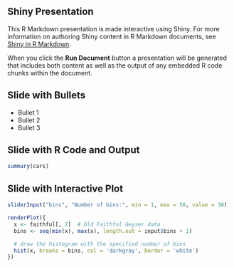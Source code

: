 ## Shiny Presentation

This R Markdown presentation is made interactive using Shiny. For more information on authoring Shiny content in R Markdown documents, see [Shiny in R Markdown](http://rmarkdown.rstudio.com/authoring_shiny.html). 

When you click the **Run Document** button a presentation will be generated that includes both content as well as the output of any embedded R code chunks within the document.

## Slide with Bullets

- Bullet 1
- Bullet 2
- Bullet 3

## Slide with R Code and Output

```r
summary(cars)
```

## Slide with Interactive Plot

```r
sliderInput("bins", "Number of bins:", min = 1, max = 50, value = 30)

renderPlot({
  x <- faithful[, 2]  # Old Faithful Geyser data
  bins <- seq(min(x), max(x), length.out = input$bins + 1)

  # draw the histogram with the specified number of bins
  hist(x, breaks = bins, col = 'darkgray', border = 'white')
})
```


